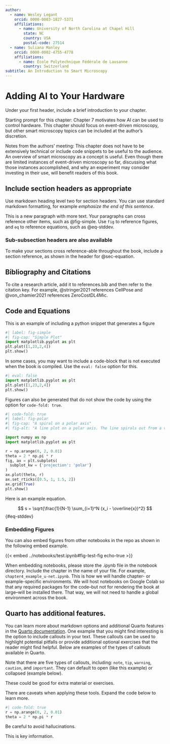 ```yaml
---
author: 
  - name: Wesley Legant
    orcid: 0000-0003-1827-5371
    affiliations:
      - name: University of North Carolina at Chapel Hill
        state: NC
        country: USA
        postal-code: 27514
  - name: Suliana Manley
    orcid: 0000-0002-4755-4778
    affiliations:
      - name: École Polytechnique Fédérale de Lausanne
        country: Switzerland
subtitle: An Introduction to Smart Microscopy
---
```


# Adding AI to Your Hardware
<!--Your first header will be the chapter's upper-level table of contents title.-->
<!--If you'd like to have a subtitle, include it in the Quarto header above -->

Under your first header, include a brief introduction to your chapter.

Starting prompt for this chapter: Chapter 7 motivates how AI can be used to control hardware. This chapter should focus on event-driven microscopy, but other smart microscopy topics can be included at the author's discretion.

Notes from the authors' meeting: This chapter does not have to be extensively technical or include code snippets to be useful to the audience. An overview of smart microscopy as a concept is useful. Even though there are limited instances of event-driven microscopy so far, discussing what those instances accomplished, and why an experiment may consider investing in their use, will benefit readers of this book.

## Include section headers as appropriate

Use markdown heading level two for section headers. You can use standard markdown formatting, for example _emphasize the end of this sentence_.

This is a new paragraph with more text. Your paragraphs can cross reference other items, such as @fig-simple. Use `fig` to reference figures, and `eq` to reference equations, such as @eq-stddev.

###  Sub-subsection headers are also available

To make your sections cross reference-able throughout the book, include a section reference, as shown in the header for @sec-equation.

## Bibliography and Citations

To cite a research article, add it to references.bib and then refer to the citation key. For example, @stringer2021 references CellPose and @von_chamier2021 references ZeroCostDL4Mic.

## Code and Equations {#sec-equation}

This is an example of including a python snippet that generates a figure

```python
#| label: fig-simple
#| fig-cap: "Simple Plot"
import matplotlib.pyplot as plt
plt.plot([1,23,2,4])
plt.show()
```


In some cases, you may want to include a code-block that is not executed when the book is compiled. Use the `eval: false` option for this.

```python
#| eval: false
import matplotlib.pyplot as plt
plt.plot([1,23,2,4])
plt.show()
```


Figures can also be generated that do not show the code by using the option for `code-fold: true`.

```python
#| code-fold: true
#| label: fig-polar
#| fig-cap: "A spiral on a polar axis"
#| fig-alt: "A line plot on a polar axis. The line spirals out from a value of zero to a value of 2."

import numpy as np
import matplotlib.pyplot as plt

r = np.arange(0, 2, 0.01)
theta = 2 * np.pi * r
fig, ax = plt.subplots(
  subplot_kw = {'projection': 'polar'} 
)
ax.plot(theta, r)
ax.set_rticks([0.5, 1, 1.5, 2])
ax.grid(True)
plt.show()
```

Here is an example equation.

$$
s = \sqrt{\frac{1}{N-1} \sum_{i=1}^N (x_i - \overline{x})^2}
$$ {#eq-stddev}

### Embedding Figures

You can also embed figures from other notebooks in the repo as shown in the following embed example.


{{< embed ../notebooks/test.ipynb#fig-test-fig echo-true >}}

When embedding notebooks, please store the .ipynb file in the notebook directory. Include the chapter in the name of your file. For example, `chapter4_example_u-net.ipynb`. This is how we will handle chapter- or example-specific environments. We will host notebooks on Google Colab so that any required packages for the code--but not for rendering the book at large--will be installed there. That way, we will not need to handle a global environment across the book.

## Quarto has additional features.

You can learn more about markdown options and additional Quarto features in the [Quarto documentation](https://quarto.org/docs/authoring/markdown-basics.html).  One example that you might find interesting is the option to include callouts in your text. These callouts can be used to highlight potential pitfalls or provide additional optional exercises that the reader might find helpful. Below are examples of the types of callouts available in Quarto.

::: {.callout-note}
Note that there are five types of callouts, including:
`note`, `tip`, `warning`, `caution`, and `important`. They can default to open (like this example) or collapsed (example below).
:::

::: {.callout-tip collapse="true"}
These could be good for extra material or exercises.
:::

::: {.callout-caution}
There are caveats when applying these tools. Expand the code below to learn more.

```python
#| code-fold: true
r = np.arange(0, 2, 0.01)
theta = 2 * np.pi * r
```
:::

::: {.callout-warning}
Be careful to avoid hallucinations.
:::

::: {.callout-important}
This is key information.
:::